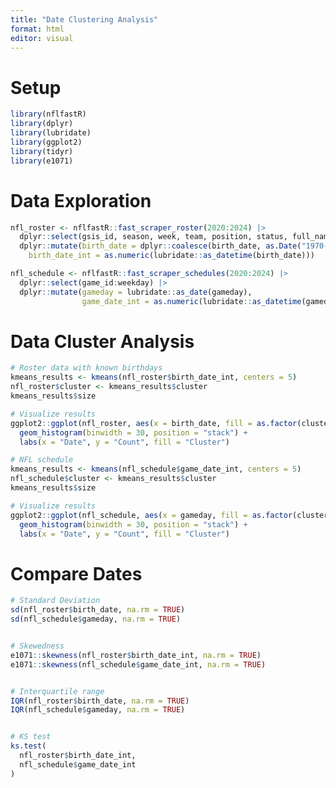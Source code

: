 ```yaml
---
title: "Date Clustering Analysis"
format: html
editor: visual
---
```


# Setup
```r
library(nflfastR)
library(dplyr)
library(lubridate)
library(ggplot2)
library(tidyr)
library(e1071)
```


# Data Exploration
```r
nfl_roster <- nflfastR::fast_scraper_roster(2020:2024) |>
  dplyr::select(gsis_id, season, week, team, position, status, full_name, birth_date, game_type) |>
  dplyr::mutate(birth_date = dplyr::coalesce(birth_date, as.Date("1970-01-01")),
    birth_date_int = as.numeric(lubridate::as_datetime(birth_date)))

nfl_schedule <- nflfastR::fast_scraper_schedules(2020:2024) |>
  dplyr::select(game_id:weekday) |>
  dplyr::mutate(gameday = lubridate::as_date(gameday),
                game_date_int = as.numeric(lubridate::as_datetime(gameday)))
```


# Data Cluster Analysis
```r
# Roster data with known birthdays
kmeans_results <- kmeans(nfl_roster$birth_date_int, centers = 5)
nfl_roster$cluster <- kmeans_results$cluster
kmeans_results$size

# Visualize results
ggplot2::ggplot(nfl_roster, aes(x = birth_date, fill = as.factor(cluster))) +
  geom_histogram(binwidth = 30, position = "stack") +
  labs(x = "Date", y = "Count", fill = "Cluster")
```


```r
# NFL schedule
kmeans_results <- kmeans(nfl_schedule$game_date_int, centers = 5)
nfl_schedule$cluster <- kmeans_results$cluster
kmeans_results$size

# Visualize results
ggplot2::ggplot(nfl_schedule, aes(x = gameday, fill = as.factor(cluster))) +
  geom_histogram(binwidth = 30, position = "stack") +
  labs(x = "Date", y = "Count", fill = "Cluster")
```


# Compare Dates
```r
# Standard Deviation
sd(nfl_roster$birth_date, na.rm = TRUE)
sd(nfl_schedule$gameday, na.rm = TRUE)


# Skewedness
e1071::skewness(nfl_roster$birth_date_int, na.rm = TRUE)
e1071::skewness(nfl_schedule$game_date_int, na.rm = TRUE)


# Interquartile range
IQR(nfl_roster$birth_date, na.rm = TRUE)
IQR(nfl_schedule$gameday, na.rm = TRUE)


# KS test
ks.test(
  nfl_roster$birth_date_int,
  nfl_schedule$game_date_int
)
```















